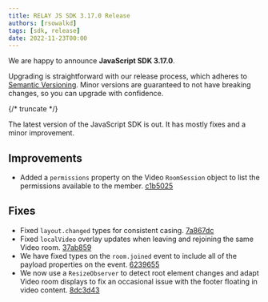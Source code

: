 ```yaml
---
title: RELAY JS SDK 3.17.0 Release
authors: [rsowalkd]
tags: [sdk, release]
date: 2022-11-23T00:00
---
```


We are happy to announce **JavaScript SDK 3.17.0**.

Upgrading is straightforward with our release process, which adheres to [Semantic Versioning](https://semver.org/).
Minor versions are guaranteed to not have breaking changes, so you can upgrade with confidence.

<ReleaseCard library="@signalwire/js" version="3.17.0" releaseType="minor"/>


{/* truncate */}

The latest version of the JavaScript SDK is out. It has mostly fixes and a minor improvement.

## Improvements
- Added a `permissions` property on the Video `RoomSession` object to list the permissions available to the member. [c1b5025](https://github.com/signalwire/signalwire-js/commit/c1b5025e508d2352e51287693afa2abab2ced4c0)

## Fixes
- Fixed `layout.changed` types for consistent casing. [7a867dc](https://github.com/signalwire/signalwire-js/commit/7a867dce9e3ec67a5403cb177afdb2a9da40ffde)
- Fixed `localVideo` overlay updates when leaving and rejoining the same Video room. [37ab859](https://github.com/signalwire/signalwire-js/commit/37ab859d2883efcef34d7d594ad241ee0a9cbef4)
- We have fixed types on the `room.joined` event to include all of the payload properties on the event. [6239655](https://github.com/signalwire/signalwire-js/commit/6239655b14775da9aa3cb9d0bd3b8e5178fb4b97)
- We now use a `ResizeObserver` to detect root element changes and adapt Video room displays to fix an occasional issue with the footer floating in video content. [8dc3d43](https://github.com/signalwire/signalwire-js/commit/8dc3d43acc79ae8b309535df27848033513ed03e)